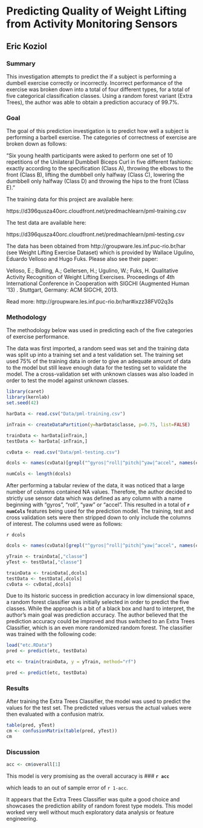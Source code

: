 # Predicting Quality of Weight Lifting from Activity Monitoring Sensors
## Eric Koziol

### Summary
This investigation attempts to predict the if a subject is performing a dumbell exercise correctly or incorrectly.  Incorrect performance of the exercise was broken down into a total of four different types, for a total of five categorical classification classes.  Using a random forest variant (Extra Trees), the author was able to obtain a prediction accuracy of 99.7%.

### Goal
The goal of this prediction investigation is to predict how well a subject is performing a barbell exercise.  The categories of correctness of exercise are broken down as follows:

"Six young health participants were asked to perform one set of 10 repetitions of the Unilateral Dumbbell Biceps Curl in five different fashions: exactly according to the specification (Class A), throwing the elbows to the front (Class B), lifting the dumbbell only halfway (Class C), lowering the dumbbell only halfway (Class D) and throwing the hips to the front (Class E)."

The training data for this project are available here: 

https://d396qusza40orc.cloudfront.net/predmachlearn/pml-training.csv

The test data are available here: 

https://d396qusza40orc.cloudfront.net/predmachlearn/pml-testing.csv

The data has been obtained from http://groupware.les.inf.puc-rio.br/har (see Weight Lifting Exercise Dataset) which is provided by Wallace Ugulino, Eduardo Velloso and Hugo Fuks.  Please also see their paper:

Velloso, E.; Bulling, A.; Gellersen, H.; Ugulino, W.; Fuks, H. Qualitative Activity Recognition of Weight Lifting Exercises. Proceedings of 4th International Conference in Cooperation with SIGCHI (Augmented Human '13) . Stuttgart, Germany: ACM SIGCHI, 2013.

Read more: http://groupware.les.inf.puc-rio.br/har#ixzz38FV02q3s


### Methodology
The methodology below was used in predicting each of the five categories of exercise performance.

The data was first imported, a random seed was set and the training data was split up into a training set and a test validation set.  The training set used 75% of the training data in order to give an adequate amount of data to the model but still leave enough data for the testing set to validate the model. The a cross-validation set with unknown classes was also loaded in order to test the model against unknown classes.

```r
library(caret)
library(kernlab)
set.seed(42)

harData <- read.csv("Data/pml-training.csv")

inTrain <- createDataPartition(y=harData$classe, p=0.75, list=FALSE)

trainData <- harData[inTrain,]
testData <- harData[-inTrain,]

cvData <- read.csv("Data/pml-testing.csv")
```

```r
dcols <- names(cvData)[grepl("^gyros|^roll|^pitch|^yaw|^accel", names(cvData))]

numCols <- length(dcols)
```


After performing a tabular review of the data, it was noticed that a large number of columns contained NA values.  Therefore, the author decided to strictly use sensor data which was defined as any column with a name beginning with "gyros", "roll", "yaw" or "accel".  This resulted in a total of **`r numCols`** features being used for the prediction model.  The training, test and cross validation sets were then stripped down to only include the columns of interest.  The columns used were as follows:

`r dcols`

```r
dcols <- names(cvData)[grepl("^gyros|^roll|^pitch|^yaw|^accel", names(cvData))]

yTrain <- trainData[,"classe"]
yTest <- testData[,"classe"]

trainData <- trainData[,dcols]
testData <- testData[,dcols]
cvData <- cvData[,dcols]
```

Due to its historic success in prediction accuracy in low dimensional space, a random forest classifier was initially selected in order to predict the five classes.  While the approach is a bit of a black box and hard to interpret, the author's main goal was prediction accuracy.  The author believed that the prediction accuracy could be improved and thus switched to an Extra Trees Classifier, which is an even more randomized random forest.  The classifier was trained with the following code:

```r
load("etc.RData")
pred <- predict(etc, testData)
```

```r
etc <- train(trainData, y = yTrain, method="rf")

pred <- predict(etc, testData)
```

### Results
After training the Extra Trees Classifier, the model was used to predict the values for the test set.  The predicted values versus the actual values were then evaluated with a confusion matrix.

```r
table(pred, yTest)
cm <- confusionMatrix(table(pred, yTest))
cm
```


### Discussion
```r
acc <- cm$overall[1]
```

This model is very promising as the overall accuracy is 
### **`r acc`** 

which leads to an out of sample error of `r 1-acc`.


It appears that the Extra Trees Classifier was quite a good choice and showcases the prediction ability of random forest type models.  This model worked very well without much exploratory data analysis or feature engineering.
